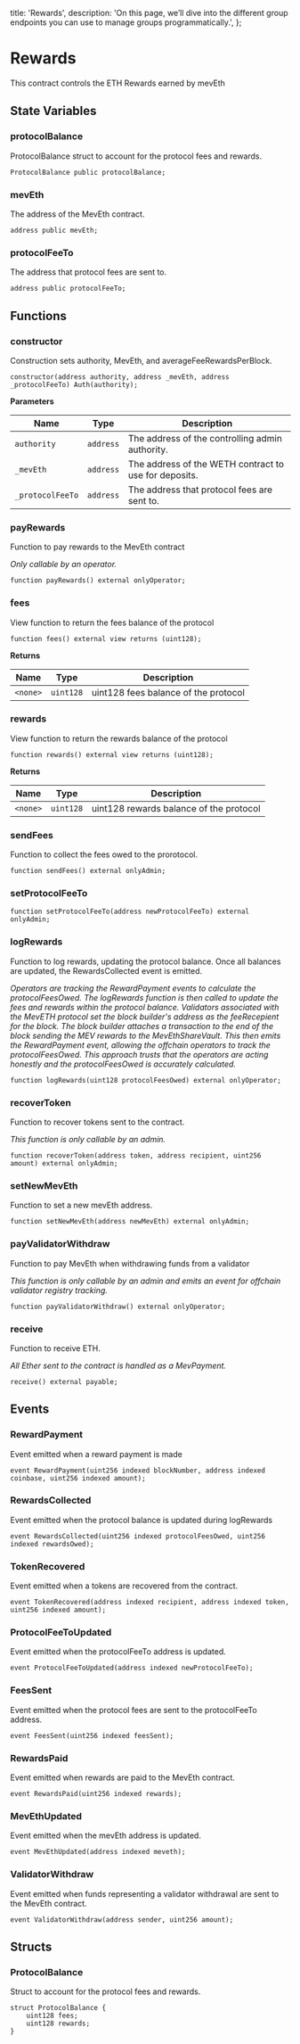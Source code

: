   title: 'Rewards',
  description:
    'On this page, we’ll dive into the different group endpoints you can use to manage groups programmatically.',
};


# Rewards

This contract controls the ETH Rewards earned by mevEth


## State Variables
### protocolBalance
ProtocolBalance struct to account for the protocol fees and rewards.


```solidity
ProtocolBalance public protocolBalance;
```


### mevEth
The address of the MevEth contract.


```solidity
address public mevEth;
```


### protocolFeeTo
The address that protocol fees are sent to.


```solidity
address public protocolFeeTo;
```


## Functions
### constructor

Construction sets authority, MevEth, and averageFeeRewardsPerBlock.


```solidity
constructor(address authority, address _mevEth, address _protocolFeeTo) Auth(authority);
```
**Parameters**

|Name|Type|Description|
|----|----|-----------|
|`authority`|`address`|The address of the controlling admin authority.|
|`_mevEth`|`address`|The address of the WETH contract to use for deposits.|
|`_protocolFeeTo`|`address`|The address that protocol fees are sent to.|


### payRewards

Function to pay rewards to the MevEth contract

*Only callable by an operator.*


```solidity
function payRewards() external onlyOperator;
```

### fees

View function to return the fees balance of the protocol


```solidity
function fees() external view returns (uint128);
```
**Returns**

|Name|Type|Description|
|----|----|-----------|
|`<none>`|`uint128`|uint128 fees balance of the protocol|


### rewards

View function to return the rewards balance of the protocol


```solidity
function rewards() external view returns (uint128);
```
**Returns**

|Name|Type|Description|
|----|----|-----------|
|`<none>`|`uint128`|uint128 rewards balance of the protocol|


### sendFees

Function to collect the fees owed to the prorotocol.


```solidity
function sendFees() external onlyAdmin;
```

### setProtocolFeeTo


```solidity
function setProtocolFeeTo(address newProtocolFeeTo) external onlyAdmin;
```

### logRewards

Function to log rewards, updating the protocol balance. Once all balances are updated, the RewardsCollected event is emitted.

*Operators are tracking the RewardPayment events to calculate the protocolFeesOwed.
The logRewards function is then called to update the fees and rewards within the protocol balance.
Validators associated with the MevETH protocol set the block builder's address as the feeRecepient for the block.
The block builder attaches a transaction to the end of the block sending the MEV rewards to the MevEthShareVault.
This then emits the RewardPayment event, allowing the offchain operators to track the protocolFeesOwed.
This approach trusts that the operators are acting honestly and the protocolFeesOwed is accurately calculated.*


```solidity
function logRewards(uint128 protocolFeesOwed) external onlyOperator;
```

### recoverToken

Function to recover tokens sent to the contract.

*This function is only callable by an admin.*


```solidity
function recoverToken(address token, address recipient, uint256 amount) external onlyAdmin;
```

### setNewMevEth

Function to set a new mevEth address.


```solidity
function setNewMevEth(address newMevEth) external onlyAdmin;
```

### payValidatorWithdraw

Function to pay MevEth when withdrawing funds from a validator

*This function is only callable by an admin and emits an event for offchain validator registry tracking.*


```solidity
function payValidatorWithdraw() external onlyOperator;
```

### receive

Function to receive ETH.

*All Ether sent to the contract is handled as a MevPayment.*


```solidity
receive() external payable;
```

## Events
### RewardPayment
Event emitted when a reward payment is made


```solidity
event RewardPayment(uint256 indexed blockNumber, address indexed coinbase, uint256 indexed amount);
```

### RewardsCollected
Event emitted when the protocol balance is updated during logRewards


```solidity
event RewardsCollected(uint256 indexed protocolFeesOwed, uint256 indexed rewardsOwed);
```

### TokenRecovered
Event emitted when a tokens are recovered from the contract.


```solidity
event TokenRecovered(address indexed recipient, address indexed token, uint256 indexed amount);
```

### ProtocolFeeToUpdated
Event emitted when the protocolFeeTo address is updated.


```solidity
event ProtocolFeeToUpdated(address indexed newProtocolFeeTo);
```

### FeesSent
Event emitted when the protocol fees are sent to the protocolFeeTo address.


```solidity
event FeesSent(uint256 indexed feesSent);
```

### RewardsPaid
Event emitted when rewards are paid to the MevEth contract.


```solidity
event RewardsPaid(uint256 indexed rewards);
```

### MevEthUpdated
Event emitted when the mevEth address is updated.


```solidity
event MevEthUpdated(address indexed meveth);
```

### ValidatorWithdraw
Event emitted when funds representing a validator withdrawal are sent to the MevEth contract.


```solidity
event ValidatorWithdraw(address sender, uint256 amount);
```

## Structs
### ProtocolBalance
Struct to account for the protocol fees and rewards.


```solidity
struct ProtocolBalance {
    uint128 fees;
    uint128 rewards;
}
```

